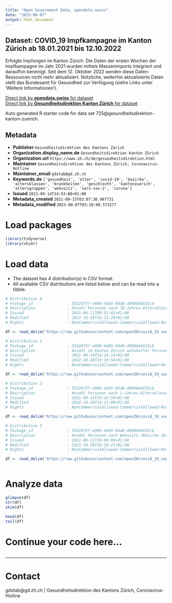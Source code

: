 ```yaml
---
title: "Open Government Data, opendata.swiss"
date: "2023-08-07"
output: html_document
---
```


## Dataset: COVID_19 Impfkampagne im Kanton Zürich ab 18.01.2021 bis 12.10.2022

Erfolgte Impfungen im Kanton Zürich. Die Daten der ersten Wochen der Impfkampagne im Jahr 2021 wurden mittels Massenimports integriert und daraufhin bereinigt. Seit dem 12. Oktober 2022 werden diese Daten-Ressourcen nicht mehr aktualisiert. Nützliche, weiterhin aktualisierte Daten stellt das Bundesamt für Gesundheit zur Verfügung (siehe Links unter 'Weitere Informationen').

[Direct link by **opendata.swiss** for dataset](https://opendata.swiss/de/dataset/covid_19-impfkampagne-im-kanton-zurich)<br>
[Direct link by **Gesundheitsdirektion Kanton Zürich** for dataset](https://github.com/openZH/covid_19_vaccination_campaign_ZH)

Auto generated R starter code for data set 725@gesundheitsdirektion-kanton-zuerich.

## Metadata

- **Publisher** `Gesundheitsdirektion des Kantons Zürich`
- **Organization.display_name.de** `Gesundheitsdirektion Kanton Zürich`
- **Organization.url** `https://www.zh.ch/de/gesundheitsdirektion.html`
- **Maintainer** `Gesundheitsdirektion des Kantons Zürich, Coronavirus-Hotline`
- **Maintainer_email** `gdstab@gd.zh.ch`
- **Keywords.de** `['gesundheit', 'alter', 'covid-19', 'bezirke', 'altersklassen', 'krankheiten', 'geschlecht', 'kantonzuerich', 'altersgruppen', 'wohnsitz', 'sars-cov-2', 'corona']`
- **Issued** `2021-09-14T14:53:00+01:00`
- **Metadata_created** `2021-09-15T03:07:30.907731`
- **Metadata_modified** `2023-08-07T03:10:08.573277`


# Load packages

```r

library(tidyverse)
library(skimr)

```

# Load data

-   The dataset has 4 distribution(s) in CSV format.
-   All available CSV distributions are listed below and can be read into a tibble.

```r

# Distribution 0
# Package_id               : 5532675f-e900-4d65-98d8-d098684633cb
# Description              : Anzahl Personen nach 10-Jahres-Altersklassen ('0-9', '10-19', '20-29', .., '80+') und Geschlecht ('d'=divers, 'f'=weiblich, 'm'=männlich, 'NA'=unbekannt), die insgesamt im Kanton Zürich ab dem 18.01.2021 bis und mit Stichtag eine Coronavirus-Impfung ('atLeastOneDose', 'completedBasicImmu' oder 'booster') erhalten haben. Aus Datenschutzgründen sind die Daten der ersten paar Tage auf den 18.01.2021 aggregiert. Die Daten wurden bis zum 12. Oktober 2022 einmal werktags aktualisiert. Nützliche, weiterhin aktualisierte Daten stellt das Bundesamt für Gesundheit zur Verfügung (siehe Links im Datensatz unter "Weitere Informationen").
# Issued                   : 2021-06-11T09:51:02+01:00
# Modified                 : 2022-10-28T16:22:29+01:00
# Rights                   : NonCommercialAllowed-CommercialAllowed-ReferenceRequired

df <- read_delim('https://raw.githubusercontent.com/openZH/covid_19_vaccination_campaign_ZH/master/COVID19_Impfungen_pro_Datum_Altersklasse_Geschlecht_v2.csv')

# Distribution 1
# Package_id               : 5532675f-e900-4d65-98d8-d098684633cb
# Description              : Anzahl im Kanton Zürich wohnhafter Personen nach Postleitzahl, die insgesamt im Kanton Zürich ab dem 18.01.2021 bis und mit Stichtag eine Coronavirus-Impfung ('atLeastOneDose', 'completedBasicImmu' oder 'booster') erhalten haben. Aus Datenschutzgründen sind die Daten der ersten paar Wochen auf die Kalenderwoche 3 aggregiert. Die Daten wurden bis zum 12. Oktober 2022 einmal wöchentlich aktualisiert. Nützliche, weiterhin aktualisierte Daten stellt das Bundesamt für Gesundheit zur Verfügung (siehe Links im Datensatz unter "Weitere Informationen").
# Issued                   : 2021-09-14T14:24:16+01:00
# Modified                 : 2022-10-28T16:19:54+01:00
# Rights                   : NonCommercialAllowed-CommercialAllowed-ReferenceRequired

df <- read_delim('https://raw.githubusercontent.com/openZH/covid_19_vaccination_campaign_ZH/master/COVID19_Impfungen_pro_Woche_PLZ_v2.csv')

# Distribution 2
# Package_id               : 5532675f-e900-4d65-98d8-d098684633cb
# Description              : Anzahl Personen nach 1-Jahres-Altersklassen ('0', '1', '2', .., '100+'), die insgesamt im Kanton Zürich in der jeweils vergangenen Kalenderwoche eine Coronavirus-Impfung ('atLeastOneDose', 'completedBasicImmu' oder 'booster') erhalten haben. Die Daten wurden bis zum 12. Oktober 2022 jeweils Montags für die Vorwoche aktualisiert. Nützliche, weiterhin aktualisierte Daten stellt das Bundesamt für Gesundheit zur Verfügung (siehe Links im Datensatz unter "Weitere Informationen").
# Issued                   : 2021-09-14T14:42:59+01:00
# Modified                 : 2022-10-28T16:21:08+01:00
# Rights                   : NonCommercialAllowed-CommercialAllowed-ReferenceRequired

df <- read_delim('https://raw.githubusercontent.com/openZH/covid_19_vaccination_campaign_ZH/master/COVID19_Impfungen_pro_Woche_Alter_in_KTZH_wohnhaft_v2.csv')

# Distribution 3
# Package_id               : 5532675f-e900-4d65-98d8-d098684633cb
# Description              : Anzahl Personen nach Wohnsitz (Bezirke des Kantons Zürich ('bfsNumber' = BFS-Nummer des Bezirks), 'ZH aber ausserkantonal geimpft' (von Menschen mit Wohnsitz im Kanton ZH, die ausserkantonal geimpft wurden, sind keine Wohnsitzinformationen nach Bezirken vorhanden), 'Nachbarkantone', 'andere Kantone' oder 'unbekannt'), die insgesamt im Kanton Zürich ab dem 18.01.2021 bis und mit Kalenderwoche eine Coronavirus-Impfung ('atLeastOneDose', 'completedBasicImmu' oder 'booster') erhalten haben. Aus Datenschutzgründen sind die Daten der ersten paar Wochen auf die Kalenderwoche 3 aggregiert. Die Daten wurden bis zum 12. Oktober 2022 einmal wöchentlich aktualisiert. Nützliche, weiterhin aktualisierte Daten stellt das Bundesamt für Gesundheit zur Verfügung (siehe Links im Datensatz unter "Weitere Informationen").
# Issued                   : 2021-06-11T10:08:09+01:00
# Modified                 : 2022-10-28T16:19:21+01:00
# Rights                   : NonCommercialAllowed-CommercialAllowed-ReferenceRequired

df <- read_delim('https://raw.githubusercontent.com/openZH/covid_19_vaccination_campaign_ZH/master/COVID19_Impfungen_pro_Woche_Wohnsitz_v2.csv')



```

# Analyze data

```r

glimpse(df)
str(df)
skim(df)

head(df)
tail(df)

```

# Continue your code here...

```r

```

------------------------------------------------------------------------

# Contact

gdstab@gd.zh.ch | Gesundheitsdirektion des Kantons Zürich, Coronavirus-Hotline
